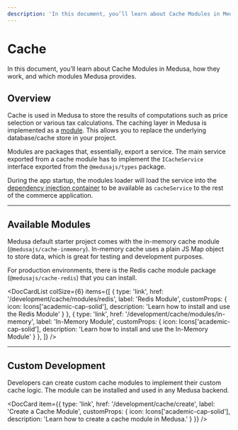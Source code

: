 ```yaml
---
description: 'In this document, you’ll learn about Cache Modules in Medusa, how they work, and which modules Medusa provides.'
---
```



# Cache

In this document, you’ll learn about Cache Modules in Medusa, how they work, and which modules Medusa provides.

## Overview

Cache is used in Medusa to store the results of computations such as price selection or various tax calculations. The caching layer in Medusa is implemented as a [module](../modules/overview.mdx). This allows you to replace the underlying database/cache store in your project.

Modules are packages that, essentially, export a service. The main service exported from a cache module has to implement the `ICacheService` interface exported from the `@medusajs/types` package.

During the app startup, the modules loader will load the service into the [dependency injection container](../fundamentals/dependency-injection.md) to be available as `cacheService` to the rest of the commerce application.

---

## Available Modules

Medusa default starter project comes with the in-memory cache module (`@medusajs/cache-inmemory`). In-memory cache uses a plain JS Map object to store data, which is great for testing and development purposes.

For production environments, there is the Redis cache module package (`@medusajs/cache-redis`) that you can install.

<DocCardList colSize={6} items={[
  {
    type: 'link',
    href: '/development/cache/modules/redis',
    label: 'Redis Module',
    customProps: {
      icon: Icons['academic-cap-solid'],
      description: 'Learn how to install and use the Redis Module'
    }
  },
  {
    type: 'link',
    href: '/development/cache/modules/in-memory',
    label: 'In-Memory Module',
    customProps: {
      icon: Icons['academic-cap-solid'],
      description: 'Learn how to install and use the In-Memory Module'
    }
  },
]} />

---

## Custom Development

Developers can create custom cache modules to implement their custom cache logic. The module can be installed and used in any Medusa backend.

<DocCard item={{
    type: 'link',
    href: '/development/cache/create',
    label: 'Create a Cache Module',
    customProps: {
      icon: Icons['academic-cap-solid'],
      description: 'Learn how to create a cache module in Medusa.'
    }
  }}
/>
